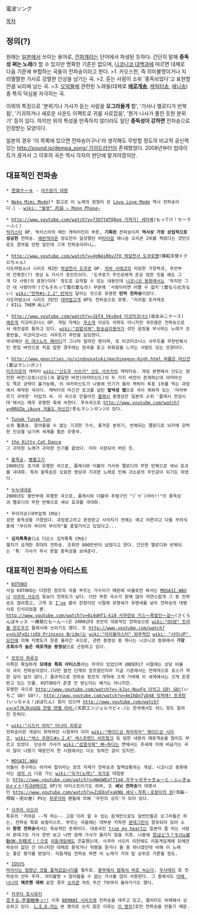電波ソング

[[목차]]
== 정의(?) ==
원래는 [[일본]]에서 쓰이는 용어로, [[전파계]]라는 단어에서 파생된 듯하다. 간단히 말해 '''중독성 쩌는 노래'''라 할 수 있지만 명확한 기준은 없으며, [[니코니코 대백과]]에 따르면 대체로 다음 기준에 부합하는 곡들이 전파송이라고 한다.
>1. 카오스한, 즉 의미불명이거나 지리멸렬한 가사로 강렬한 인상을 남기는 곡.
>2. 듣는 사람이 소위 '중독되었다'고 표현할 만큼 뇌리에 남는 곡.
>3. [[오덕]]물에 관련된 노래들(대체로 '''[[에로게송]]''', [[캐릭터송]], [[애니송]]) 중 특히 덕심을 자극하는 곡.

이외의 특징으로 '분위기나 가사가 듣는 사람을 '''오그라들게''' 함', '가사나 멜로디가 반복됨', '기괴하거나 새로운 사운드 이펙트로 귀를 사로잡음', '뭔가 나사가 풀린 듯한 분위기' 등이 있다. 하지만 위의 특성을 만족하지 않더라도 일단 '''중독성이 강하면''' 전파송으로 인정받는 모양이다.

일본의 경우 '이 목록에 있으면 전파송이구나'라 생각해도 무방할 정도의 비교적 공신력 있는 [[http://sound.jp/dempa_song/ 가이드라인]]이 존재했었다. 2008년부터 업데이트가 끊겨서 그 이후의 곡은 역시 각자의 판단에 맡겨야겠지만. 


== 대표적인 전파송 ==
 * [[空耳ケーキ]] - [[아즈망가 대왕]]

 * [[Neko Mimi Mode]][* 참고로 이 노래의 원형이 된 [[Love Love Mode]] 역시 전파송이다.] - [[wiki: "월영" 月詠 ~ Moon Phase~]]

 * [[http://www.youtube.com/watch?v=73O7tATQ8og 가져가! 세라복]](もってけ！セーラーふく)
 [[럭키스타]] OP. 럭키스타의 메인 캐릭터진이 부른, '''기획된''' 전파송이자 '''역사상 가장 상업적으로 성공한''' 전파송. [[에반게리온]] 정도만이 달성했던 비[[타이업]] 애니송 오리콘 2위를 찍었다는 것만으로도 경악할 만한 일인데 그게 전파송이라니….

 * [[http://www.youtube.com/watch?v=dgN4sR6vJfQ 박살천사 도쿠로쨩]](撲殺天使ドクロちゃん)
 사도마법소녀 시리즈 제2탄 [[박살천사 도쿠로]] OP. [[치바 사에코]]의 미묘한 가창력과, 후반부의 잔혹한(?) 영상 & 가사가 포인트이다. '도쿠로가 주인공에게 온갖 엄한 짓을 해도 그게 다 사랑(의 표현)이야' 정도로 요약할 수 있는 내용인데 [[니코니코 동화]]에서는 '하지만 그건 내 사랑이야'(でもそれって僕の愛なの) 부분에 '사랑이라면 어쩔 수 없지'(愛なら仕方ない) [[wiki:"탄막#s-2.2" 탄막]]이 달리는 것으로 유명한 '''탄막 전파송'''이었다. 
 사도마법소녀 시리즈 3탄인 [[대마법고개]] OP도 전파송으로 유명. "리리컬 토카레프♪ KILL THEM ALL♬"

 * [[http://www.youtube.com/watch?v=1bT4_Vkv8e4 미코미코너스]](巫女みこナース)
 [[에로게]] 미코미코너스 OP. 게임 자체는 [[쿠소게]] 이상도 이하도 아니지만 곡만큼은 전파송으로서 레전설로 통하고 있다. [[wiki:"검열삭제" 방송금지]]용어가 섞인 음정을 무시하는 노래가 초중반을, 미코미코너스 샤우트가 후반을 담당한다. 
 국내에선 [http://blog.naver.com/dbing?Redirect=Log&logNo=50014730058 이 데스노트 패러디]가 그나마 알려진 편이며, 또 미코미코너스 샤우트를 무한반복시킨 편집 버전으로 처음 접한 경우에는 원곡을 듣고 위화감을 느끼는 사람도 있는 모양이다. 

 * [[http://www.geocities.jp/sindousatuki/machinegun-high.html 여름은 머신건]](夏はマシンガン)
 [[미즈이로]]의 캐릭터 [[wiki:"신도우 사츠키" 신도 사츠키]]의 캐릭터송. 게임 본편에서 신도는 얌전한 버전(오토나신도)과 활달한 버전(야카마신도)의 두 가지 버전이 존재하는데 야카마신도 쪽은 공략이 불가능해, 이 야카마신도가 나중에 인기가 올라 캐릭터 투표 1위를 먹는 과정에서 제작된 곡이다. 캐릭터의 머신건 토크를 살린 '''발악성 랩'''으로 곡이 채워져 있는 '따라부르기 극악한' 타입의 곡. 이 곡으로 만들어진 [[플래시]] 동영상은 일본의 소위 '플래시 전성시대'에서는 매우 유명한 축에 속한다. 후속곡으로 [[http://www.youtube.com/watch?v=RRUZq_iAuvg 겨울도 머신건]](冬もマシンガン)이 있다.

 * [[Tunak Tunak Tun]]
 소위 뚫훍송. 알아들을 수 없는 기괴한 가사, 흥겨운 분위기, 반복되는 멜로디로 뇌리에 강력한 인상을 남기며 세계를 휩쓴 유명곡.

 * [[the Kitty Cat Dance]]
 그 괴악한 노래가 괴악한 인기를 끌었다. 이미 사장되어 버린 듯.

 * [[팥죽송]], [[빵물고기]]
 2000년도 초기에 유행한 곡으로, 플래시와 더불어 가사와 멜로디의 무한 반복으로 세뇌 효과를 극대화. 특히 팥죽송은 오묘한 영상과 기괴한 노래로 인해 괴소문의 주인공이 되기도 하였다.

 * [[누누네네송]]
 2000년도 중반부에 유행한 곡으로, 플래시와 더불어 후렴구인 "(ﾟ∀ﾟ)라비!!"의 중독성과 멜로디의 무한 반복으로 세뇌 효과를 극대화.

 * 무이자송(대부업체 CM송)
 강한 중독성을 가졌었다. 과장광고라고 판정받고 사라지기 전에는 애고 어른이고 다들 무의식중에 "무이자 무이자 무이자"를 흥얼거리고 있었다고...
 
 * '''김치톡톡송'''(LG 디오스 김치톡톡 CM송)
 헬지가 공개한 희대의 전파송. 조회만 800만번이 넘었다고 한다. 간단한 멜로디와 반복되는 '톡' 가사가 무시 못할 중독성을 보여준다.
== 대표적인 전파송 아티스트 ==
 * [[KOTOKO]]
 사실 KOTOKO는 다양한 장르의 곡을 부르는 가수이기 때문에 비율로만 봐서는 [[MOSAIC.WAV]]나 [[사쿠라 사오리]] 등보다 전파도가 낮다. 다만 부른 곡수가 원체 많아 자연스럽게 그 중 전파송도 많아졌고, 그게 또 [[I've]] 붐이 한창이던 시절에 유명세가 유명세를 낳아 전파송의 대명사로 인식되었을 뿐.
 [[http://www.youtube.com/watch?v=0i4qHf1-ki0 사쿠란보 키스～폭발인～걸～]](さくらんぼキッス ～爆発だも～ん～)은 2000년대 초반의 대표적인 전파송으로 [[wiki:"OS땅" 트러블 윈도우즈]] 플래시에 쓰이기도 했다. 또 [[http://www.youtube.com/watch?v=nLSFxQijz6U Princess Bride!]]는 [[wiki:"아이돌마스터" 외부적인]] [[wiki: "시이나P" 요인]]에 의해 지명도가 한층 올라간 곡으로, 관련 동영상 중 하나는 니코니코 동화에서 '''가장 조회수가 높은 에로게송 동영상'''으로 군림하고 있다.

 * [[모모이 하루코]]
 이쪽은 확실하게 '''모에송 특화 아티스트'''라는 자각이 있었으며 UNDER17 시절에는 상당 비율의 곡이 전파송이었다.(다만 발전 단계의 장르였던지라 지금 기준에서는 전체적으로 포스가 약한 감이 없지 않다.) 결과적으로 전파송 장르의 개척에 크게 기여해 이 세계에서는 크게 존경받고 있는 인물. KOTOKO가 존경 안 받는다는 얘기는 아니지만.
 유명한 곡으로 [[http://www.youtube.com/watch?v=-kJuc-NuvFg 이치고 GO! GO!]](いちご GO! GO!), [[http://www.youtube.com/watch?v=4eIkDoTyD48 잇챠에! 포포탄]](いっちゃえ！ぽぽたん) 등이 있으며 [[http://www.youtube.com/watch?v=ceTJKJKzGQQ 천벌 엔젤 라비☆]](天罰エンジェルラビィ☆)는 한국에서도 어느 정도 알려진 듯하다.

 * [[wiki:"시즈키 아미" 미나미 피루코]]
 전파송이란 개념이 희박하던 시절부터 이미 [[wiki:"메이드상 파라파라" 메이드상 시리즈]], [[wiki:"섹스 프렌드#s-2.4" 섹스프렌드 비트펑크]] 등 엄한 내용의 에로게송을 많이도 부르고 있었다. 단순히 가사가 [[wiki:"검열삭제" 삐~]]하다는 면에서는 후세에 이에 버금가는 곡이 많이 나왔기 때문인지 현 시점에서는 다소 잊혀진 감이 있지만.

 * [[MOSAIC.WAV]]
 이들이 추구하는 아키바 팝이라는 장르 자체가 전파송과 일맥상통하는 개념. 니코니코 동화에서는 [[새의 시]] 다음 가는 [[wiki:"국가(노래)" 국가]]로 대접받는 [[http://www.youtube.com/watch?v=NmGWEqf71g4 ガチャガチャきゅ〜と・ふぃぎゅ@メイト]]([[피규@메이트]] OP)의 아티스트이기도 하며, 또 '''세뇌 전파송'''의 대명사인 [[http://www.youtube.com/watch?v=ZzE6sFxakNQ 세뇌・착취・호랑이의 권]](洗脳・搾取・虎の巻) PV는 [[하루각하]] 팬들에 의해 '우민의 성지'가 되어 있다.

 * [[사쿠라 사오리]]
 특유의 '귀여운 --척 하는-- 고음'이라 할 수 있는 음색만으로도 일반인들은 오그라들곤 하는, 전파송 특화 보컬리스트. 부르는 곡들에는 대부분 지독한 [[몬데그린]]이 함유되어 있어 소위 '''환청 전파송'''에서는 독보적인 존재이다. 대표곡인 [[true my heart]]는 일본어 좀 아는 사람이 몬데그린 가사 한번 보고 나면 원래 가사가 들리지 않을 지경. 나중에 [[恋はどう？モロ◎波動OK☆方程式！！]]으로 [[리듬게임]]에도 진출했는데, 사쿠라 사오리 이전에도 리듬게임계에 모에전파송이 없던 건 아니지만 대체로 묻히거나 악평을 듣거나 둘 중 하나였던데 비해 이 노래는 좋은 평가를 받았다. 리듬게임 전파송 하면 이 노래가 거의 탑 순위로 거론될 정도.

 * [[IOSYS]]
 [[마리사는 엄청난 것을 훔쳐갔습니다]]를 필두로, [[환부에서 멈춰서 바로 녹는다]], [[우사테이]] 등 전파송의 선두 주자. 의미불명 + 알아들을 수 없는 가사를 많이 사용한다. 그 중에서도 [[아베 나나]]의 '''메르헨 데뷔''' 같은 경우 [[오리콘]] 차트 주간 7위까지 올라가기도 했다.

 * [[카쿠타 토시유키]]
 [[恋する☆宇宙戦争っ!!]] 이후 [[BEMANI 시리즈]]에 전파송을 대주고 있고, 퀄리티도 비례해서 상승하고 있다. [[L.E.D.]]라는 본 명의로 쓰지 않은 이유는 [[Prim|이 명의]]]로만 전파송을 만들기 때문.
